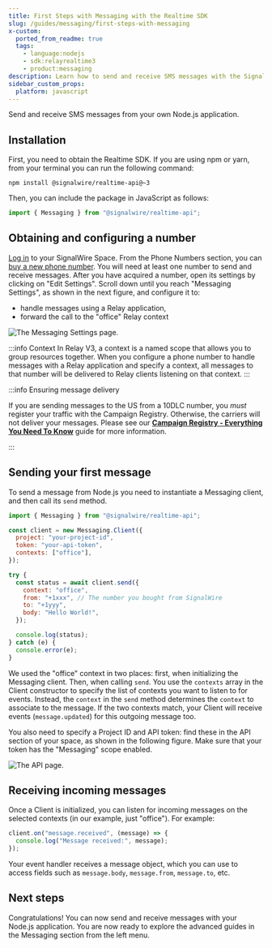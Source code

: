 ```yaml
---
title: First Steps with Messaging with the Realtime SDK
slug: /guides/messaging/first-steps-with-messaging
x-custom:
  ported_from_readme: true
  tags:
    - language:nodejs
    - sdk:relayrealtime3
    - product:messaging
description: Learn how to send and receive SMS messages with the SignalWire Realtime SDK.
sidebar_custom_props:
  platform: javascript
---
```


[buy-a-new-phone-number]: /platform/phone-numbers/getting-started/buying-a-phone-number
[campaign-registry-everything-you-need-to-know]: /messaging/get-started/campaign-registry
[log-in]: https://signalwire.com/signin


Send and receive SMS messages from your own Node.js application.

## Installation

First, you need to obtain the Realtime SDK. If you are using npm or yarn, from
your terminal you can run the following command:

```shell npm2yarn
npm install @signalwire/realtime-api@~3
```

Then, you can include the package in JavaScript as follows:

```js
import { Messaging } from "@signalwire/realtime-api";
```

## Obtaining and configuring a number

[Log in][log-in] to your SignalWire Space.
From the Phone Numbers section, you can
[buy a new phone number][buy-a-new-phone-number].
You will need at least one number to send and receive messages.
After you have acquired a number, open its settings by clicking on "Edit Settings".
Scroll down until you reach "Messaging Settings", as shown in the next figure, and configure it to:

- handle messages using a Relay application,
- forward the call to the "office" Relay context

<Frame caption="Number configuration setting for handling Messages.">

![The Messaging Settings page.](@image/dashboard/relay/app-message-handler.webP)

</Frame>

:::info Context
In Relay V3, a context is a named scope that allows you to group resources together. 
When you configure a phone number to handle messages with a Relay application 
and specify a context, all messages to that number will be delivered to Relay 
clients listening on that context.
:::

:::info Ensuring message delivery

If you are sending messages to the US from a 10DLC number, you _must_ register your traffic with the Campaign Registry.
Otherwise, the carriers will not deliver your messages.
Please see our [**Campaign Registry - Everything You Need To Know**][campaign-registry-everything-you-need-to-know]
guide for more information.

:::

## Sending your first message

To send a message from Node.js you need to instantiate a Messaging client, and then call its `send` method.

```js
import { Messaging } from "@signalwire/realtime-api";

const client = new Messaging.Client({
  project: "your-project-id",
  token: "your-api-token",
  contexts: ["office"],
});

try {
  const status = await client.send({
    context: "office",
    from: "+1xxx", // The number you bought from SignalWire
    to: "+1yyy",
    body: "Hello World!",
  });

  console.log(status);
} catch (e) {
  console.error(e);
}
```

We used the "office" context in two places:
first, when initializing the Messaging client.
Then, when calling `send`.
You use the `contexts` array in the Client constructor to specify the list of contexts you want to listen to for events.
Instead, the `context` in the `send` method determines the `context` to associate to the message.
If the two contexts match, your Client will receive events (`message.updated`) for this outgoing message too.

You also need to specify a Project ID and API token: find these in the API
section of your space, as shown in the following figure. Make sure that your
token has the "Messaging" scope enabled.

<Frame caption="You can find your Project ID and Token from the API tab in your SignalWire Space. Make sure your token has the 'Messaging' scope enabled." >

![The API page.](@image/dashboard/credentials/api-credentials.webp)

</Frame>

## Receiving incoming messages

Once a Client is initialized, you can listen for incoming messages on the
selected contexts (in our example, just "office"). For example:

```js
client.on("message.received", (message) => {
  console.log("Message received:", message);
});
```

Your event handler receives a message object, which you can use to access fields
such as `message.body`, `message.from`, `message.to`, etc.

## Next steps

Congratulations!
You can now send and receive messages with your Node.js application.
You are now ready to explore the advanced guides in the Messaging section from the left menu.
